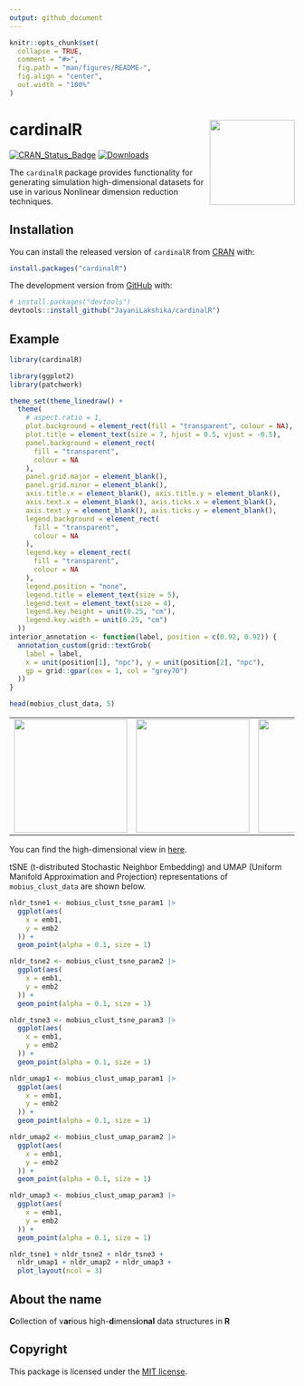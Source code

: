```yaml
---
output: github_document
---
```


<!-- README.md is generated from README.Rmd. Please edit that file -->

```r
knitr::opts_chunk$set(
  collapse = TRUE,
  comment = "#>",
  fig.path = "man/figures/README-",
  fig.align = "center",
  out.width = "100%"
)
```

# cardinalR <img src="man/figures/logo.png" align="right" height="150" alt="" />

[![CRAN\_Status\_Badge](http://www.r-pkg.org/badges/version/cardinalR)](https://CRAN.R-project.org/package=cardinalR)
[![Downloads](http://cranlogs.r-pkg.org/badges/cardinalR)](https://cran.r-project.org/package=cardinalR)

The `cardinalR` package provides functionality for generating simulation high-dimensional datasets for use in various Nonlinear dimension reduction techniques.

## Installation

You can install the released version of `cardinalR` from [CRAN](https://CRAN.R-project.org) with:

``` r
install.packages("cardinalR") 
```

The development version from [GitHub](https://github.com/) with:

``` r
# install.packages("devtools")
devtools::install_github("JayaniLakshika/cardinalR")
```

## Example

```r
library(cardinalR)
```

```r
library(ggplot2)
library(patchwork)

theme_set(theme_linedraw() +
  theme(
    # aspect.ratio = 1,
    plot.background = element_rect(fill = "transparent", colour = NA),
    plot.title = element_text(size = 7, hjust = 0.5, vjust = -0.5),
    panel.background = element_rect(
      fill = "transparent",
      colour = NA
    ),
    panel.grid.major = element_blank(),
    panel.grid.minor = element_blank(),
    axis.title.x = element_blank(), axis.title.y = element_blank(),
    axis.text.x = element_blank(), axis.ticks.x = element_blank(),
    axis.text.y = element_blank(), axis.ticks.y = element_blank(),
    legend.background = element_rect(
      fill = "transparent",
      colour = NA
    ),
    legend.key = element_rect(
      fill = "transparent",
      colour = NA
    ),
    legend.position = "none",
    legend.title = element_text(size = 5),
    legend.text = element_text(size = 4),
    legend.key.height = unit(0.25, "cm"),
    legend.key.width = unit(0.25, "cm")
  ))
interior_annotation <- function(label, position = c(0.92, 0.92)) {
  annotation_custom(grid::textGrob(
    label = label,
    x = unit(position[1], "npc"), y = unit(position[2], "npc"),
    gp = grid::gpar(cex = 1, col = "grey70")
  ))
}
```

```r
head(mobius_clust_data, 5)
```

<table style="width:100%">
  <tr>
    <td align="center"><img src="man/figures/mobius_1.png" height="200" alt="" /></td>
    <td align="center"><img src="man/figures/mobius_2.png" height="200" alt="" /></td>
    <td align="center"><img src="man/figures/mobius_3.png" height="200" alt="" /></td>
  </tr>
</table>


You can find the high-dimensional view in [here](https://youtu.be/731aZxDifCs).

tSNE (t-distributed Stochastic Neighbor Embedding) and UMAP (Uniform Manifold Approximation and Projection) representations of `mobius_clust_data` are shown below.

```r
nldr_tsne1 <- mobius_clust_tsne_param1 |>
  ggplot(aes(
    x = emb1,
    y = emb2
  )) +
  geom_point(alpha = 0.1, size = 1)

nldr_tsne2 <- mobius_clust_tsne_param2 |>
  ggplot(aes(
    x = emb1,
    y = emb2
  )) +
  geom_point(alpha = 0.1, size = 1)

nldr_tsne3 <- mobius_clust_tsne_param3 |>
  ggplot(aes(
    x = emb1,
    y = emb2
  )) +
  geom_point(alpha = 0.1, size = 1)

nldr_umap1 <- mobius_clust_umap_param1 |>
  ggplot(aes(
    x = emb1,
    y = emb2
  )) +
  geom_point(alpha = 0.1, size = 1)

nldr_umap2 <- mobius_clust_umap_param2 |>
  ggplot(aes(
    x = emb1,
    y = emb2
  )) +
  geom_point(alpha = 0.1, size = 1)

nldr_umap3 <- mobius_clust_umap_param3 |>
  ggplot(aes(
    x = emb1,
    y = emb2
  )) +
  geom_point(alpha = 0.1, size = 1)
```

```r
nldr_tsne1 + nldr_tsne2 + nldr_tsne3 +
  nldr_umap1 + nldr_umap2 + nldr_umap3 +
  plot_layout(ncol = 3)
```

## About the name

**C**ollection of v**ar**ious high-**d**imens**i**o**nal** data structures in **R**

## Copyright

This package is licensed under the [MIT license](https://github.com/JayaniLakshika/cardinalR/tree/main?tab=MIT-2-ov-file). 

